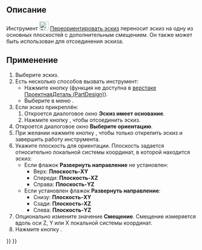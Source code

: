 <languages/>

{{Docnav/ru
|[[Sketcher_MapSketch/ru|Прикрепить эскиз]]
|[[Sketcher_ValidateSketch/ru|Проверить эскиз]]
|[[Sketcher_Workbench/ru|Скетчер]]
|IconL=Sketcher_MapSketch.svg‎
|IconR=Sketcher_ValidateSketch.svg
|IconC=Workbench_Sketcher.svg
}}

{{GuiCommand/ru
|Name/ru=Переориентировать эскиз
|Name=Sketcher_ReorientSketch
|MenuLocation=Эскиз → Переориентировать эскиз
|Workbenches=[[Sketcher_Workbench/ru|Скетчер]], [[PartDesign_Workbench/ru|ПроектнаяДеталь (PartDesign)]]
|SeeAlso=[[Sketcher_MapSketch/ru|Прикрепить эскиз]], [[Sketcher_NewSketch/ru|Создать эскиз]]
}}

<span id="Description"></span>
== Описание ==

Инструмент [[Image:Sketcher_ReorientSketch.svg|24px]] [[Sketcher_ReorientSketch/ru|Переориентировать эскиз]] переносит эскиз на одну из основных плоскостей с дополнительным смещением. Он также может быть использован для отсоединения эскиза.

<span id="Usage"></span>
== Применение ==

# Выберите эскиз.
# Есть несколько способов вызвать инструмент:
#* Нажмите кнопку {{Button|[[Image:Sketcher_ReorientSketch.svg|16px]] [[Sketcher_ReorientSketch/ru|Переориентировать эскиз]]}} (функция не доступна в [[PartDesign_Workbench/ru|верстаке ПроектнаяДеталь (PartDesign)]]).
#* Выберите в меню {{MenuCommand|Эскиз → [[Image:Sketcher_ReorientSketch.svg|16px]] Переориентировать эскиз}}.
# Если эскиз прикреплён:
## Откроется диалоговое окно '''Эскиз имеет основание'''.
## Нажмите кнопку {{Button|Да}}, чтобы отсоединить эскиз.
# Откроется диалоговое окно '''Выберите ориентацию'''.
# При желании нажмите кнопку {{Button|Отмена}}, чтобы только открепить эскиз и завершить работу инструмента.
# Укажите плоскость для ориентации. Плоскость задается относительно локальной системы координат, в которой находится эскиз:
#* Если флажок '''Развернуть направление''' не установлен:
#** Верх: '''Плоскость-XY'''
#** Спереди: '''Плоскость-XZ'''
#** Справа: '''Плоскость-YZ'''
#* Если установлен флажок '''Развернуть направление''':
#** Снизу: '''Плоскость-XY'''
#** Сзади: '''Плоскость-XZ'''
#** Слева: '''Плоскость-YZ'''
# Опционально измените значение '''Смещение'''. Смещение измеряется вдоль оси Z, Y или X локальной системы координат.
# Нажмите кнопку {{Button|OK}}.


{{Docnav/ru
|[[Sketcher_MapSketch/ru|Прикрепить эскиз]]
|[[Sketcher_ValidateSketch/ru|Проверить эскиз]]
|[[Sketcher_Workbench/ru|Скетчер]]
|IconL=Sketcher_MapSketch.svg‎
|IconR=Sketcher_ValidateSketch.svg
|IconC=Workbench_Sketcher.svg
}}

{{Sketcher_Tools_navi{{#translation:}}}}
{{Userdocnavi{{#translation:}}}}